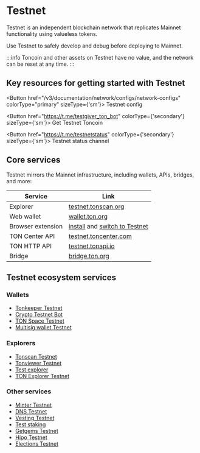 
# Testnet

Testnet is an independent blockchain network that replicates Mainnet functionality using valueless tokens.

Use Testnet to safely develop and debug before deploying to Mainnet.

:::info
Toncoin and other assets on Testnet have no value, and the network can be reset at any time.
:::

## Key resources for getting started with Testnet

<Button href="/v3/documentation/network/configs/network-configs" colorType="primary" sizeType={'sm'}>
  Testnet config
</Button>

<Button href="https://t.me/testgiver_ton_bot" colorType={'secondary'} sizeType={'sm'}>
  Get Testnet Toncoin
</Button>

<Button href="https://t.me/testnetstatus" colorType={'secondary'} sizeType={'sm'}>
  Testnet status channel
</Button>


## Core services

Testnet mirrors the Mainnet infrastructure, including wallets, APIs, bridges, and more:


| Service               | Link |
|-----------------------|------|
| Explorer            | [testnet.tonscan.org](https://testnet.tonscan.org) |
| Web wallet          | [wallet.ton.org](https://wallet.ton.org/?testnet=true) |
| Browser extension   | [install](https://chrome.google.com/webstore/detail/ton-wallet/nphplpgoakhhjchkkhmiggakijnkhfnd) and [switch to Testnet](https://github.com/toncenter/ton-wallet?tab=readme-ov-file#switch-between-mainnet-and-testnet) |
| TON Center API      | [testnet.toncenter.com](https://testnet.toncenter.com) |
| TON HTTP API        | [testnet.tonapi.io](https://testnet.tonapi.io/) |
| Bridge              | [bridge.ton.org](https://bridge.ton.org/?testnet=true) |

## Testnet ecosystem services

### Wallets

- [Tonkeeper Testnet](https://tonkeeper.helpscoutdocs.com/article/100-how-switch-to-the-testnet)
- [Crypto Testnet Bot](https://t.me/CryptoTestnetBot)
- [TON Space Testnet](https://t.me/wallet/start?startapp=tonspace_settings)
- [Multisig wallet Testnet](https://multisig.ton.org/?testnet=true)

### Explorers

- [Tonscan Testnet](https://testnet.tonscan.org)
- [Tonviewer Testnet](https://testnet.tonviewer.com)
- [Test explorer](https://test-explorer.toncoin.org)
- [TON Explorer Testnet](https://tonsandbox.com/explorer)

### Other services

- [Minter Testnet](https://minter.ton.org/?testnet=true)
- [DNS Testnet](https://dns.ton.org/?testnet=true)
- [Vesting Testnet](https://vesting.ton.org/?testnet=true)
- [Test staking](https://teststaking.xyz)
- [Getgems Testnet](https://testnet.getgems.io)
- [Hipo Testnet](https://app.hipo.finance/#/network=testnet/)
- [Elections Testnet](https://testnet-elections.toncenter.com/getValidationCycles?limit=2&return_participants=true)


<Feedback />
